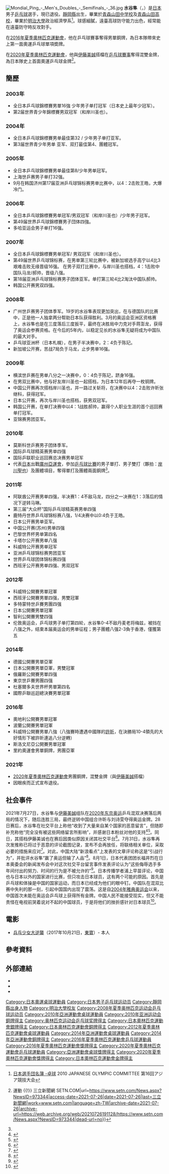 {{NoteTA|G1=Table Tennis}}
{{Infobox 乒乓球
| playername = 水谷隼
| image = Mondial Ping - Men's Doubles - Semifinals - 46.jpg
| native_name      = 水谷隼
| native_name_lang = ja
| nationality ={{JPN}}
| residence =
| deathdate =
| deathplace =
| playingstyle=左手橫拍兩面弧圈結合快攻
| equipment = 底板 Butterfly Mizutani Jun ZLC<br>正手膠皮 Tenergy 80<br>反手膠皮 Tenergy 80
| hrank=[[ITTF|ITTF]]第4名 (2017年2月)<ref>{{cite web |url=http://www.ittf.com/ittf_ranking/world_ranking_per_name.asp?FormName=Search&FormAction=search&s_vName=MIZUTANI+Jun&s_Gender=M&Siniors=1&U18=&U21=&U15= |title=World ranking Record for MIZUTANI Jun (JPN) |publisher=ITTF |accessdate=2011-05-14 |deadurl=yes |archiveurl=https://web.archive.org/web/20160306202849/http://www.ittf.com/ittf_ranking/world_ranking_per_name.asp?FormName=Search&FormAction=search&s_vName=MIZUTANI+Jun&s_Gender=M&Siniors=1&U18=&U21=&U15= |archivedate=2016-03-06 }}{{en}}</ref>
| club = [[明治大学|明治大學]]<br>木下マイスター東京
| birthdate ={{birth_date_and_age|1989|6|9}}<ref name="廣州亞運">[http://www.gz2010.cn/info/CHN_CHN/ZB/ZBB101A_TT@@@@@@@@@@@@@@@CHN_number=231303.html 2010年廣州亞運會官方網站 乒乓球 - 水谷隼 - 简历]</ref>
| birthplace ={{JPN}}[[靜岡縣|靜岡縣]][[磐田市|磐田市]]
| height = {{height|m=1.72}}<ref name="廣州亞運"/>
| weight = {{weight|kg=69}}<ref name="廣州亞運"/>
| show-medals    = yes
| medaltemplates =
{{MedalSport|男子[[乒乓球|乒乓球]]}}
{{MedalCountry|{{JPN}}}}
{{MedalCompetition|[[奧林匹克運動會|奧林匹克運動會]]}}
{{MedalGold|[[2020年夏季奧林匹克運動會|2020年 東京]]|[[2020年夏季奧林匹克運動會乒乓球混合雙打比賽|混合雙打]]}}
{{MedalSilver|[[2016年夏季奧林匹克運動會|2016年 里約熱內盧]]|[[2016年夏季奧林匹克運動會乒乓球男子團體比賽|男子團體]]}}
{{MedalBronze|[[2016年夏季奧林匹克運動會|2016年 里約熱內盧]]|[[2016年夏季奧林匹克運動會乒乓球男子單打比賽|男子單打]]}}
{{MedalBronze|[[2020年夏季奧林匹克運動會|2020年 東京]]|[[2020年夏季奧林匹克運動會乒乓球男子團體比賽|男子團體]]}}
{{MedalCompetition|[[世界乒乓球锦标赛|世界乒乓球锦标赛]]}}
{{MedalSilver|[[2016年世界乒乓球團體錦標賽|2016年 吉隆玻]]|男子團體}}
{{MedalBronze|[[2008年世界乒乓球團體錦標賽|2008年 廣州]]|男子團體}}
{{MedalBronze|[[2009年世界乒乓球錦標賽|2009年 橫濱]]|男子双打}}
{{MedalBronze|[[2010年世界乒乓球团体锦标赛|2010年 莫斯科]]|男子團體}}
{{MedalBronze|[[2012年世界乒乓球團體錦標賽|2012年 多特蒙德]]|男子團體}}
{{MedalBronze|[[2013年世界乒乓球锦标赛|2013年 巴黎]]|男子雙打}}
{{MedalBronze|[[2014年世界乒乓球團體錦標賽|2014年 東京]]|[[2014年世界乒乓球團體錦標賽－男子團體|男子團體]]}}
{{MedalCompetition|亞洲運動會}}
{{MedalBronze|[[2010年亞洲運動會|2010年 廣州]]|[[2010年亞洲運動會乒乓球比賽|男子單打]]}}
{{MedalBronze|[[2010年亞洲運動會|2010年 廣州]]|[[2010年亞洲運動會乒乓球比賽|男子團體]]}}
{{MedalBronze|[[2014年亞洲運動會|2014年 仁川]]|[[2014年亞洲運動會乒乓球比賽|男子團體]]}}
{{MedalCompetition|[[國際乒聯職業巡迴賽|國際乒聯職業巡迴總決賽]]}}
{{MedalGold|2010年 首爾|男子單打}}
{{MedalGold|2014年 曼谷|男子單打}}
}}
{{世大運獎牌記錄
|代表={{JPN}}
|項目=桌球
|a1=2009|b1=3|c1=男子團體
}}
{{japanese|japanese=水谷 隼|kana=みずたに じゅん|romaji=Mizutani Jun}}
[[File:Mondial_Ping_-_Men's_Doubles_-_Semifinals_-_36.jpg|thumb]]
'''水谷隼'''（{{jpn|j=水谷 隼|hg=みずたに じゅん|rm=Mizutani Jun}}，{{bd|1989年|6月9日||}}）是[[日本|日本]]男子[[乒乓球|乒乓球]]選手，現已退役。[[靜岡縣|靜岡縣]]出生，畢業於[[青森山田中学高等学校|青森山田中学校]]及[[青森山田高等学校|青森山田高校]]，畢業於[[明治大學|明治大學]]政治經濟學系<ref>[http://www.joc.or.jp/int_games/asia/2010/pdf/member/17_tabletennis.pdf 日本選手団名簿 -卓球] {{Wayback|url=http://www.joc.or.jp/int_games/asia/2010/pdf/member/17_tabletennis.pdf |date=20111018002942 }}2010 JAPANESE OLYMPIC COMMITTEE  第16回アジア競技大会{{ja}}</ref>。球感細膩，遠臺高球防守能力出色，經常能在遠臺防守時反攻對手。

在[[2016年夏季奧林匹克運動會|2016年夏季奧林匹克運動會]]，他在乒乓球賽事奪得男單銅牌，為日本隊帶來史上第一面奧運乒乓球單項奬牌。

在[[2020年夏季奧林匹克運動會|2020年夏季奧林匹克運動會]]，他與[[伊藤美誠|伊藤美誠]]搭檔在[[2020年夏季奧林匹克運動會桌球比賽|乒乓球賽事]]奪得混雙金牌，為日本隊史上首面奧運乒乓球金牌<ref>{{Cite web|title=東奧／粉碎中國桌球連霸5金美夢！日本混雙奪史上首面金牌 {{!}} 運動 {{!}} 三立新聞網 SETN.COM|url=https://www.setn.com/News.aspx?NewsID=973344|access-date=2021-07-26|date=2021-07-26|last=三立新聞網|work=www.setn.com|language=zh-TW|archive-date=2021-07-26|archive-url=https://web.archive.org/web/20210726191128/https://www.setn.com/News.aspx?NewsID=973344|dead-url=no}}</ref>。

== 簡歷 ==
=== 2003年 ===
*全日本乒乓球錦標賽男單16強 少年男子单打冠军（日本史上最年少冠军）。
*第2届世界青少年錦標賽男双冠军（和岸川圣也）。

=== 2004年 ===
*全日本乒乓球錦標賽男单最佳第32 / 少年男子单打亚军。
*第3届世界青少年男单 亚军、双打最佳第4、團體冠军。

=== 2005年 ===
*全日本乒乓球錦標賽男单最佳第8/少年男单冠军。
*上海世乒赛男子单打32强。
*9月在韩国济州第17届亚洲乒乓球锦标赛男单比赛中，以4：2击败王皓，大爆冷门。

=== 2006年 ===
*全日本乒乓球錦標賽男单冠军/男双冠军（和岸川圣也）/少年男子冠军。
*第49届世界乒乓球錦標賽男子団体四強。
*多哈亚运会男子单打16强。

=== 2007年 ===
*全日本乒乓球錦標賽男单冠军/ 男双冠军（和岸川圣也）。
*第49届世界乒乓球锦标赛，在男单第三轮比赛中，被新加坡选手高宁以4比3艰难击败无缘晋级16强。 在男子双打比赛中，与岸川圣也搭档，4：1击败中国队马龙/郝帅，晋级八强。
*第18届亚洲乒乓球锦标赛男子团体亚军。单打第三轮4比2淘汰中国队郝帅。
*韩国公开赛男双四强。

=== 2008年 ===
*广州世乒赛男子团体季军。19岁的水谷隼表现更加突出，在与德国队的比赛中，正是他一人独拿两分帮助日本队获得胜利。3月的奥运会亚洲区资格赛上，水谷隼也是在三度落后三度扳平，最终在决胜局中力克对手蒋澎龙，获得了奥运会参赛资格。在今后的5年内，以稳定见长的水谷隼无疑将成为中国队的最大对手。
*乒乓球亚洲杯（日本札幌），在男子半决赛中，2：4负于陈玘。
*新加坡公开赛，苦战7局负于马龙，止步男单16强。
=== 2009年 ===
*横滨世乒赛在男单八分之一决赛中，0：4负于陈玘，跻身16强。
*在男双比赛中，他与好友岸川圣也一起搭档，为日本12年后再夺一枚铜牌。
*中国公开赛再次搭档岸川圣也，并一路过关斩将，在决赛中以4：2击败许昕张继科，获得冠军。
*日本公开赛，再次与岸川圣也搭档，获男双冠军。
*韩国公开赛，在单打决赛中以4：1战胜郝帅，赢得个人职业生涯的首个巡回赛单打冠军。
*亚锦赛男团亚军。
=== 2010年 ===
*莫斯科世乒赛男子团体季军。
*国际乒乓球精英赛男单四强
*国际乒联职业巡回赛总决赛男单冠军
*代表[[2010年亞洲運動會日本代表團|日本]]出戰[[廣州|廣州]][[2010年亞洲運動會|亞運會]]，參加[[2010年亞洲運動會乒乓球比賽|乒乓球比賽]]的男子單打、男子雙打（夥拍：[[岸川聖也|岸川聖也]]）及團體項目，奪得單打及團體兩面銅牌<ref name="廣州亞運"/>。

=== 2011年 ===
*阿联酋公开赛男单四强，半决赛1：4不敌马龙，四分之一决赛在1：3落后的情况下逆转马琳。
*第三届“大众杯”国际乒乓球精英赛男单四强
*鹿特丹世界乒乓球锦标赛八强，1/4决赛中以0:4负于王皓。
*日本公开赛男单亚军。
*中国公开赛(苏州)男单四强
*巴黎世界杯男单第四名
*卡塔尔公开赛男单八强
*科威特公开赛男单冠军
*亚洲乒乓球锦标赛男团亚军
*世界乒乓球团体锦标赛四强
*西班牙公开赛男单四强、男双冠军

=== 2012年 ===
*科威特公開賽男單冠軍
*西班牙公開賽男單四强，男雙冠軍
*多特蒙特世乒賽男團四强
*日本公開賽男單冠軍
*智利公開賽男雙四强
*伦敦奥运会，乒乓球男子单打第四轮，水谷隼0-4不敌丹麦老将梅兹，被挡在八强之外，结束本届奥运会的男单征程；男子團體八强2-3負于香港，僅獲第五

=== 2014年 ===
*德國公開賽男單亞軍
*日本公開賽男單亞軍，男雙冠軍
*俄羅斯公開賽男單四强
*東京世乒賽男團四强
*杜塞爾多夫世界杯男單第四名
*國際乒聯巡迴總決賽男單冠軍

=== 2016年 ===
*奧地利公開賽男單冠軍
*波蘭公開賽男單冠軍
*科威特公開賽男單八強（八強賽時遭遇中國隊的[[許昕|許昕]]，在決勝局10-4領先的大好情形下被許昕連追八分逆轉）
*斯洛文尼亞公開賽男單冠軍
*里約奧運會男單銅牌，男團亞軍

=== 2021年 ===
*[[2020年夏季奧林匹克運動會桌球比賽|2020年夏季奧林匹克運動會]]男團銅牌，混雙金牌（與[[伊藤美誠|伊藤美誠]]搭檔）
*因眼疾而正式宣布退役。

== 社会事件 ==
2021年7月27日，水谷隼与[[伊藤美誠|伊藤美誠]]组队在[[2020年夏季奥林匹克运动会|2020年东京奥运]]乒乓混双决赛落后两局的情况下，随后连胜三局，最终逆转中国组合许昕与刘诗雯夺得奥运金牌。28日赛后，水谷隼在社交平台上称他“收到了大量来自某个国家的恶意留言”，但随即补充称他“完全没有被这些网络留言所影响”，并感谢日本粉丝对他的支持<ref>{{Cite web|title=水谷隼「とある国から…めっちゃＤＭくる」…ＳＮＳへの誹謗中傷明かすも「１ミリもダメージない」（スポーツ報知）|url=https://news.yahoo.co.jp/articles/b51da851c286a01a36038827145b87e99b1432f7|access-date=2021-07-30|work=Yahoo!ニュース|language=ja|archive-date=2021-07-31|archive-url=https://web.archive.org/web/20210731195207/https://news.yahoo.co.jp/articles/b51da851c286a01a36038827145b87e99b1432f7|dead-url=no}}</ref><ref>{{Cite web|title=「俺の心には１ミリもダメージない」水谷隼、SNSで「とある国」から誹謗中傷に遭うも余裕の対応【東京五輪】|url=https://news.goo.ne.jp/article/thedigestweb/sports/thedigestweb-44484.html|access-date=2021-07-30|work=gooニュース|language=ja|archive-date=2021-07-30|archive-url=https://web.archive.org/web/20210730061946/https://news.goo.ne.jp/article/thedigestweb/sports/thedigestweb-44484.html|dead-url=no}}</ref>。同日，其搭档伊藤美诚也在赛后因类似原因关闭其社交平台<ref>{{Cite web|title=伊藤美誠への中傷相次ぐ、中国版ツイッターが非表示に|url=https://www.recordchina.co.jp/b880038-s25-c50-d0190.html|access-date=2021-07-30|last=China|first=Record|work=Record China|language=ja|archive-date=2021-07-30|archive-url=https://web.archive.org/web/20210730040802/https://www.recordchina.co.jp/b880038-s25-c50-d0190.html|dead-url=no}}</ref>。7月31日，水谷隼再次发推称已将过于恶意的评论截图记录，宣布不会再放任，将联络相关单位，采取必要的措施来应对<ref>{{Cite web|title=水谷隼不忍了！夺冠后频遭网络攻击决定反击_加拿大家园网|url=http://www.iask.ca/news/world/2021/08/609139.html|access-date=2021-08-07|work=www.iask.ca|archive-date=2021-08-01|archive-url=https://web.archive.org/web/20210801181702/http://www.iask.ca/news/world/2021/08/609139.html|dead-url=no}}</ref>。对此，中国大陆“新浪看点”上发表的文章评论称这是“引战行为”，并批评水谷隼“赢了奥运但输了人品”<ref>{{Cite web|title=赢了奥运冠军输人品，日本水谷隼挑衅中国球迷：某国人恶意辱骂我|url=https://k.sina.com.cn/article_6343937101_17a20cc4d00100vtm2.html|access-date=2021-08-06|work=新浪看点|archive-date=2021-08-06|archive-url=https://web.archive.org/web/20210806125753/https://k.sina.com.cn/article_6343937101_17a20cc4d00100vtm2.html|dead-url=no}}</ref>。8月1日，日本代表团团长福井烈在日本奥委会的新闻发布会中对这次社交平台留言事件发表评论认为“这些侮辱选手多年间付出的努力、时间的行为是不被允许的”<ref>{{Cite web|title=五輪選手へのＳＮＳ中傷、ＪＯＣは「記録として残している」 悪質な事例は警察などで対応も（2021年8月1日）｜BIGLOBEニュース|url=https://news.biglobe.ne.jp/sports/0801/sph_210801_4787256547.html|access-date=2021-08-04|work=BIGLOBEニュース|language=ja|archive-date=2021-08-04|archive-url=https://web.archive.org/web/20210804022919/https://news.biglobe.ne.jp/sports/0801/sph_210801_4787256547.html|dead-url=no}}</ref>。日本传播学者浦上早苗评论，中国也与日本以外的国家进行比赛，但只攻击日本球员，这有两个可能的原因。首先是乒乓球和体操是中国的国家运动，而日本已经成为他们的眼中钉。中国队在混双比赛中失利的那一刻，引起中国国内出现了震荡。这是自[[2004年雅典奥运会|2004年雅典奥运会]]以来，中国首次未能在奥运会乒乓球上获得所有金牌。中国人民不能接受现实，但又不能责怪在电视前哭着说对不起的中国球员，于是将他们的挫折感针对日本球员<ref>{{Cite web|title=中国で五輪｢日本人選手｣に誹謗中傷続く2つの訳|url=https://toyokeizai.net/articles/-/445339|access-date=2021-08-07|date=2021-08-04|work=東洋経済オンライン|language=ja|archive-date=2021-08-11|archive-url=https://web.archive.org/web/20210811102154/https://toyokeizai.net/articles/-/445339|dead-url=no}}</ref>。

==電影==
*[[乒乓情人夢|兵乓少女大逆襲]]（2017年10月21日，[[東寶|東寶]]）- 本人

== 參考資料 ==
{{Reflist}}

== 外部連結 ==
*{{IOC profile|id=jun-mizutani}}
*{{Twitter|Mizutani__Jun}}
*{{Official|https://mizutanijun.web.fc2.com/}}

{{commonscat|Jun Mizutani}}
{{奧林匹克運動會乒乓球混合雙打冠軍}}
{{日本乒乓球}}

{{Authority control}}
{{DEFAULTSORT:MIZUTANI Jun}}
[[Category:日本奧運桌球運動員|Category:日本奧運桌球運動員]]
[[Category:日本男子乒乓球运动员|Category:日本男子乒乓球运动员]]
[[Category:靜岡縣出身人物|Category:靜岡縣出身人物]]
[[Category:明治大學校友|Category:明治大學校友]]
[[Category:2008年夏季奥林匹克运动会乒乓球运动员|Category:2008年夏季奥林匹克运动会乒乓球运动员]]
[[Category:2010年亞洲運動會桌球運動員|Category:2010年亞洲運動會桌球運動員]]
[[Category:2010年亚洲运动会銅牌得主|Category:2010年亚洲运动会銅牌得主]]
[[Category:奥林匹克运动会乒乓球奖牌得主|Category:奥林匹克运动会乒乓球奖牌得主]]
[[Category:日本奧林匹克運動會銀牌得主|Category:日本奧林匹克運動會銀牌得主]]
[[Category:日本奧林匹克運動會銅牌得主|Category:日本奧林匹克運動會銅牌得主]]
[[Category:2012年夏季奧林匹克運動會桌球運動員|Category:2012年夏季奧林匹克運動會桌球運動員]]
[[Category:2014年亞洲運動會桌球運動員|Category:2014年亞洲運動會桌球運動員]]
[[Category:2014年亞洲運動會銅牌得主|Category:2014年亞洲運動會銅牌得主]]
[[Category:2016年夏季奧林匹克運動會乒乓球運動員|Category:2016年夏季奧林匹克運動會乒乓球運動員]]
[[Category:2016年夏季奧林匹克運動會獎牌得主|Category:2016年夏季奧林匹克運動會獎牌得主]]
[[Category:2020年夏季奧林匹克運動會乒乓球運動員|Category:2020年夏季奧林匹克運動會乒乓球運動員]]
[[Category:亞洲運動會桌球獎牌得主|Category:亞洲運動會桌球獎牌得主]]
[[Category:2020年夏季奧林匹克運動會獎牌得主|Category:2020年夏季奧林匹克運動會獎牌得主]]
[[Category:日本奧林匹克運動會金牌得主|Category:日本奧林匹克運動會金牌得主]]